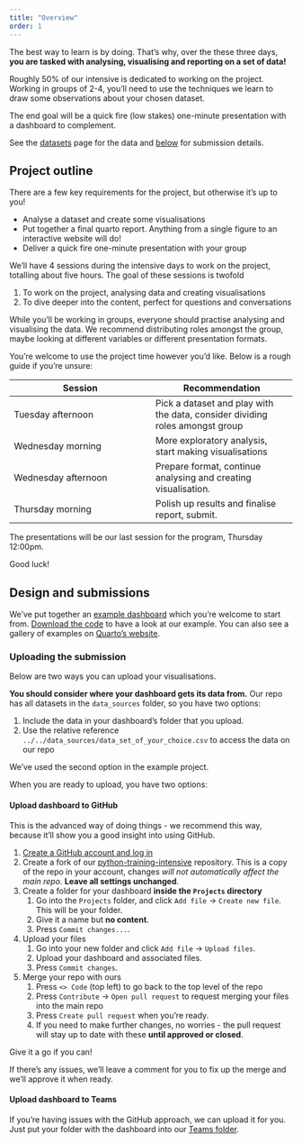 ```yaml
---
title: "Overview"
order: 1
---
```


The best way to learn is by doing. That's why, over the these three days, **you are tasked with analysing, visualising and reporting on a set of data!**

Roughly 50% of our intensive is dedicated to working on the project. Working in groups of 2-4, you'll need to use the techniques we learn to draw some observations about your chosen dataset. 

The end goal will be a quick fire (low stakes) one-minute presentation with a dashboard to complement.

See the [datasets](scaffold.qmd) page for the data and [below](#submission) for submission details.

## Project outline

There are a few key requirements for the project, but otherwise it's up to you!

- Analyse a dataset and create some visualisations 
- Put together a final quarto report. Anything from a single figure to an interactive website will do!
- Deliver a quick fire one-minute presentation with your group

We'll have 4 sessions during the intensive days to work on the project, totalling about five hours. The goal of these sessions is twofold

1. To work on the project, analysing data and creating visualisations
2. To dive deeper into the content, perfect for questions and conversations

While you'll be working in groups, everyone should practise analysing and visualising the data. We recommend distributing roles amongst the group, maybe looking at different variables or different presentation formats.

You're welcome to use the project time however you'd like. Below is a rough guide if you're unsure:

| Session | Recommendation | 
| --- | --- |
| Tuesday afternoon | Pick a dataset and play with the data, consider dividing roles amongst group |
| Wednesday morning | More exploratory analysis, start making visualisations |
| Wednesday afternoon | Prepare format, continue analysing and creating visualisation. |
| Thursday morning | Polish up results and finalise report, submit. |

The presentations will be our last session for the program, Thursday 12:00pm.

Good luck!

## Design and submissions

We've put together an [example dashboard](example_project/example_project.qmd) which you're welcome to start from. [Download the code](example_project.zip) to have a look at our example. You can also see a gallery of examples on [Quarto's website](https://quarto.org/docs/gallery/#dashboards).

### Uploading the submission

Below are two ways you can upload your visualisations.

**You should consider where your dashboard gets its data from.** Our repo has all datasets in the `data_sources` folder, so you have two options:

1. Include the data in your dashboard's folder that you upload.
2. Use the relative reference `../../data_sources/data_set_of_your_choice.csv` to access the data on our repo

We've used the second option in the example project.

When you are ready to upload, you have two options:

#### Upload dashboard to GitHub

This is the advanced way of doing things - we recommend this way, because it'll show you a good insight into using GitHub.

1. [Create a GitHub account and log in](https://github.com/)
2. Create a fork of our [python-training-intensive](https://github.com/camwest5/python-training-intensive) repository. This is a copy of the repo in your account, changes *will not automatically affect the main repo*. **Leave all settings unchanged**.
3. Create a folder for your dashboard **inside the `Projects` directory**
   1. Go into the `Projects` folder, and click `Add file` $\rightarrow$ `Create new file`. This will be your folder. 
   2. Give it a name but **no content**. 
   3. Press `Commit changes...`.
4. Upload your files
   1. Go into your new folder and click `Add file` $\rightarrow$ `Upload files`.
   2. Upload your dashboard and associated files. 
   3. Press `Commit changes`.
5. Merge your repo with ours
   1. Press `<> Code` (top left) to go back to the top level of the repo
   2. Press `Contribute` $\rightarrow$ `Open pull request` to request merging your files into the main repo
   3. Press `Create pull request` when you're ready.
   4. If you need to make further changes, no worries - the pull request will stay up to date with these **until approved or closed**.

Give it a go if you can! 

If there's any issues, we'll leave a comment for you to fix up the merge and we'll approve it when ready.

#### Upload dashboard to Teams

If you're having issues with the GitHub approach, we can upload it for you. Just put your folder with the dashboard into our [Teams folder](https://uq.sharepoint.com/:f:/r/teams/1qktlisq/Shared%20Documents/R%20User%20Group/R%20Training%20Intensive%20Projects?csf=1&web=1&e=wwVB7w).